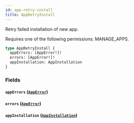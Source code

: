 ```yaml
---
id: app-retry-install
title: AppRetryInstall
---
```


Retry failed installation of new app.

Requires one of the following permissions: MANAGE_APPS.

```graphql
type AppRetryInstall {
  appErrors: [AppError!]!
  errors: [AppError!]!
  appInstallation: AppInstallation
}
```

### Fields

#### `appErrors` ([`AppError`](../../../developer/api-reference/objects/app-error))

#### `errors` ([`AppError`](../../../developer/api-reference/objects/app-error))

#### `appInstallation` ([`AppInstallation`](../../../developer/api-reference/objects/app-installation))
